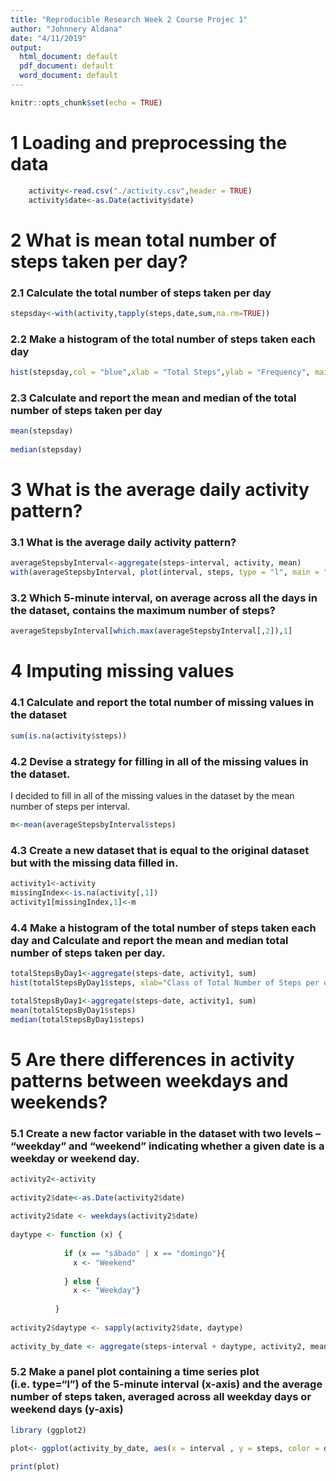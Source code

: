 ```yaml
---
title: "Reproducible Research Week 2 Course Projec 1"
author: "Johnnery Aldana"
date: "4/11/2019"
output:
  html_document: default
  pdf_document: default 
  word_document: default
---
```


```r
knitr::opts_chunk$set(echo = TRUE)
```

# 1 Loading and preprocessing the data

```r
    activity<-read.csv("./activity.csv",header = TRUE)
    activity$date<-as.Date(activity$date)
```

# 2 What is mean total number of steps taken per day?
    
### 2.1 Calculate the total number of steps taken per day

```r
stepsday<-with(activity,tapply(steps,date,sum,na.rm=TRUE))
```

### 2.2 Make a histogram of the total number of steps taken each day

```r
hist(stepsday,col = "blue",xlab = "Total Steps",ylab = "Frequency", main = "Total Number of Steps per Day")
```

### 2.3 Calculate and report the mean and median of the total number of steps taken per day

```r
mean(stepsday)
          
median(stepsday)
```
# 3 What is the average daily activity pattern?

### 3.1 What is the average daily activity pattern?

```r
averageStepsbyInterval<-aggregate(steps~interval, activity, mean)
with(averageStepsbyInterval, plot(interval, steps, type = "l", main = "Average Steps per Interval"))
```

### 3.2 Which 5-minute interval, on average across all the days in the dataset, contains the maximum number of steps?

```r
averageStepsbyInterval[which.max(averageStepsbyInterval[,2]),1]
```

# 4 Imputing missing values

### 4.1 Calculate and report the total number of missing values in the dataset

```r
sum(is.na(activity$steps))
```

### 4.2 Devise a strategy for filling in all of the missing values in the dataset.

I decided to fill in all of the missing values in the dataset by the mean number of steps per interval.

```r
m<-mean(averageStepsbyInterval$steps)
```

### 4.3 Create a new dataset that is equal to the original dataset but with the missing data filled in.

```r
activity1<-activity
missingIndex<-is.na(activity[,1])
activity1[missingIndex,1]<-m
```

### 4.4 Make a histogram of the total number of steps taken each day and Calculate and report the mean and median total number of steps taken per day.

```r
totalStepsByDay1<-aggregate(steps~date, activity1, sum)
hist(totalStepsByDay1$steps, xlab="Class of Total Number of Steps per day", ylab="Number of Days", main="Number of Steps taken each day after missing values are imputed", col="green")
```
```r
totalStepsByDay1<-aggregate(steps~date, activity1, sum)
mean(totalStepsByDay1$steps)
median(totalStepsByDay1$steps)
```

# 5 Are there differences in activity patterns between weekdays and weekends?

### 5.1 Create a new factor variable in the dataset with two levels – “weekday” and “weekend” indicating whether a given date is a weekday or weekend day.
```r
activity2<-activity
          
activity2$date<-as.Date(activity2$date)
          
activity2$date <- weekdays(activity2$date)
          
daytype <- function (x) {
            
            if (x == "sábado" | x == "domingo"){
              x <- "Weekend"
              
            } else {
              x <- "Weekday"}
            
          }
          
activity2$daytype <- sapply(activity2$date, daytype)
          
activity_by_date <- aggregate(steps~interval + daytype, activity2, mean, na.rm = TRUE)
```

### 5.2 Make a panel plot containing a time series plot (i.e. type="l") of the 5-minute interval (x-axis) and the average number of steps taken, averaged across all weekday days or weekend days (y-axis)     

```r
library (ggplot2)

plot<- ggplot(activity_by_date, aes(x = interval , y = steps, color = daytype)) + geom_line() + labs(title = "Average daily steps by type of date", x = "Interval", y = "Average number of steps") +facet_wrap(~daytype, ncol = 1, nrow=2)
          
print(plot)
```

